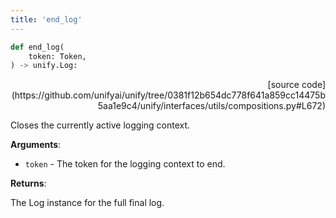```yaml
---
title: 'end_log'
---
```


```python
def end_log(
    token: Token,
) -> unify.Log:
```

<p align="right">[source code](https://github.com/unifyai/unify/tree/0381f12b654dc778f641a859cc14475b5aa1e9c4/unify/interfaces/utils/compositions.py#L672)</p>

Closes the currently active logging context.

**Arguments**:

- `token` - The token for the logging context to end.



**Returns**:

The Log instance for the full final log.